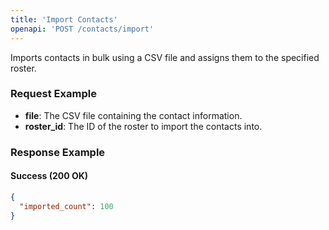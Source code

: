 ```yaml
---
title: 'Import Contacts'
openapi: 'POST /contacts/import'
---
```


Imports contacts in bulk using a CSV file and assigns them to the specified roster.

### Request Example

- **file**: The CSV file containing the contact information.
- **roster_id**: The ID of the roster to import the contacts into.

### Response Example

#### Success (200 OK)

```json
{
  "imported_count": 100
}